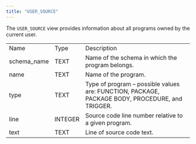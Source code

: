 ```yaml
---
title: "USER_SOURCE"
---
```


<div id="user_source" class="registered_link"></div>

The `USER_SOURCE` view provides information about all programs owned by the current user.

|             |         |                                                                                                 |
| ----------- | ------- | ----------------------------------------------------------------------------------------------- |
| Name        | Type    | Description                                                                                     |
| schema_name | TEXT    | Name of the schema in which the program belongs.                                                |
| name        | TEXT    | Name of the program.                                                                            |
| type        | TEXT    | Type of program – possible values are: FUNCTION, PACKAGE, PACKAGE BODY, PROCEDURE, and TRIGGER. |
| line        | INTEGER | Source code line number relative to a given program.                                            |
| text        | TEXT    | Line of source code text.                                                                       |
